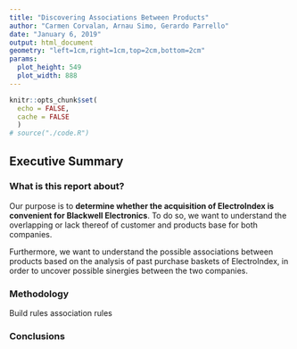 ```yaml
---
title: "Discovering Associations Between Products"
author: "Carmen Corvalan, Arnau Simo, Gerardo Parrello"
date: "January 6, 2019"
output: html_document
geometry: "left=1cm,right=1cm,top=2cm,bottom=2cm"
params:
  plot_height: 549
  plot_width: 888
---
```


```r
knitr::opts_chunk$set(
  echo = FALSE,
  cache = FALSE
  )
# source("./code.R")
```

## Executive Summary
### What is this report about?
Our purpose is to **determine whether the acquisition of ElectroIndex is convenient for Blackwell Electronics**. To do so, we want to understand the overlapping or lack thereof of customer and products base for both companies.

Furthermore, we want to understand the possible associations between products based on the analysis of past purchase baskets of ElectroIndex, in order to uncover possible sinergies between the two companies.

### Methodology
Build rules association rules

### Conclusions
<!-- We know that Blackwell is like MediaMarket and ElectroIndex is like a store in carrer Sepulveda. They cater to different people as it seems, the former to general consumers while the latter goes for electronics enthusiasts.-->
